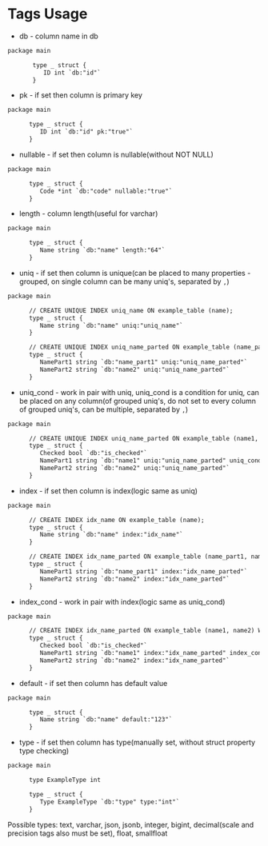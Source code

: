 # Tags Usage

* db - column name in db

```txt
package main

       type _ struct {
          ID int `db:"id"`
       }
```

* pk - if set then column is primary key

```txt
package main

      type _ struct {
         ID int `db:"id" pk:"true"`
      }
```

* nullable - if set then column is nullable(without NOT NULL)

```txt
package main

      type _ struct {
         Code *int `db:"code" nullable:"true"`
      }
```

* length - column length(useful for varchar)

```txt
package main

      type _ struct {
         Name string `db:"name" length:"64"`
      }
```

* uniq - if set then column is unique(can be placed to many properties - grouped, on single column can be many uniq's, separated by `,`)

```txt
package main

      // CREATE UNIQUE INDEX uniq_name ON example_table (name);
      type _ struct {
         Name string `db:"name" uniq:"uniq_name"`
      }

      // CREATE UNIQUE INDEX uniq_name_parted ON example_table (name_part1, name2);
      type _ struct {
         NamePart1 string `db:"name_part1" uniq:"uniq_name_parted"`
         NamePart2 string `db:"name2" uniq:"uniq_name_parted"`
      }
```

* uniq_cond - work in pair with uniq, uniq_cond is a condition for uniq, can be placed on any column(of grouped uniq's, do not set to every column of grouped uniq's, can be multiple, separated by `,`)

```txt
package main

      // CREATE UNIQUE INDEX uniq_name_parted ON example_table (name1, name2) WHERE is_selected = true;
      type _ struct {
         Checked bool `db:"is_checked"`
         NamePart1 string `db:"name1" uniq:"uniq_name_parted" uniq_cond:"uniq_name_parted:(is_checked = true)"`
         NamePart2 string `db:"name2" uniq:"uniq_name_parted"`
      }
```

* index - if set then column is index(logic same as uniq)

```txt
package main

      // CREATE INDEX idx_name ON example_table (name);
      type _ struct {
         Name string `db:"name" index:"idx_name"`
      }

      // CREATE INDEX idx_name_parted ON example_table (name_part1, name2);
      type _ struct {
         NamePart1 string `db:"name_part1" index:"idx_name_parted"`
         NamePart2 string `db:"name2" index:"idx_name_parted"`
      }
```

* index_cond - work in pair with index(logic same as uniq_cond)

```txt
package main

      // CREATE INDEX idx_name_parted ON example_table (name1, name2) WHERE is_selected = true;
      type _ struct {
         Checked bool `db:"is_checked"`
         NamePart1 string `db:"name1" index:"idx_name_parted" index_cond:"idx_name_parted:(is_checked = true)"`
         NamePart2 string `db:"name2" index:"idx_name_parted"`
      }
```

* default - if set then column has default value

```txt
package main

      type _ struct {
         Name string `db:"name" default:"123"`
      }
```

* type - if set then column has type(manually set, without struct property type checking)

```txt
package main

      type ExampleType int

      type _ struct {
         Type ExampleType `db:"type" type:"int"`
      }
```

Possible types: text, varchar, json, jsonb, integer, bigint, decimal(scale and precision tags also must be set), float, smallfloat
